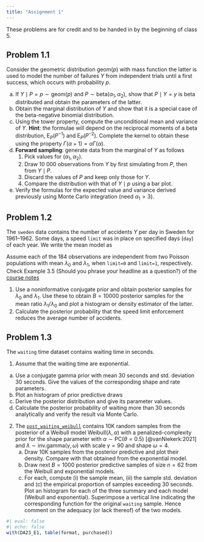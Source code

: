 ```yaml
---
title: "Assignment 1"
---
```


These problems are for credit and to be handed in by the beginning of class 5.

## Problem 1.1


Consider the geometric distribution $\mathsf{geom}(p)$ with mass function
\begin{align*}
f(y; p) = p(1-p)^{y}, \qquad y = 0, 1, 2, \ldots;
\end{align*}
the latter is used to model the number of failures $Y$ from independent trials until a first success, which occurs with probability $p$.

a. If $Y \mid P=p \sim \mathsf{geom}(p)$ and $P \sim \mathsf{beta}(\alpha_1, \alpha_2)$, show that $P \mid Y=y$ is beta distributed and obtain the parameters of the latter.
b. Obtain the marginal distribution of $Y$ and show that it is a special case of the beta-negative binomial distribution.
c. Using the tower property, compute the unconditional mean and variance of $Y$. **Hint**: the formulae will depend on the reciprocal moments of a beta distribution,  $\mathsf{E}_P(P^{-1})$ and $\mathsf{E}_P(P^{-2})$. Complete the kernel to obtain these using the property $\Gamma(\alpha+1) = \alpha \Gamma(\alpha)$.
d. **Forward sampling**: generate data from the marginal of $Y$ as follows
   1. Pick values for $(\alpha_1, \alpha_2)$.
   2. Draw 10 000 observations from $Y$ by first simulating from $P$, then from $Y \mid P$. 
   3. Discard the values of $P$ and keep only those for $Y$. 
   4. Compare the distribution with that of $Y \mid p$ using a bar plot.
e. Verify the formulas for the expected value and variance derived previously using Monte Carlo integration (need $\alpha_1 > 3$).


## Problem 1.2

The `sweden` data contains the number of accidents $Y$ per day in Sweden for 1961--1962. Some days, a speed `limit` was in place on specified days (`day`) of each year. We write the mean model as
\begin{align*}
\mathsf{E}(Y_i; \lambda_0, \lambda_1) = \exp(\beta_0 + \beta_1\texttt{limit}_i) = \begin{cases} \lambda_0 & \texttt{limit}_i=0 \\ \lambda_1 & \texttt{limit}_i=1.
\end{align*}

Assume each of the 184 observations are independent from two Poisson populations with mean $\lambda_0$ and $\lambda_1$, when `limit=0` and `limit=1`, respectively. Check Example 3.5 (Should you phrase your headline as a question?) of the [course notes](https://lbelzile.github.io/MATH80601A/priors.html#exm-poisson-upworthy-question)

1. Use a noninformative conjugate prior and obtain posterior samples for $\lambda_0$ and $\lambda_1$. Use these to obtain $B=10 000$ posterior samples for the mean ratio $\lambda_1/\lambda_0$ and plot a histogram or density estimator of the latter.
2. Calculate the posterior probability that the speed limit enforcement reduces the average number of accidents.


## Problem 1.3

The `waiting` time dataset contains waiting time in seconds.

1. Assume that the waiting time are exponential. 
  a. Use a conjugate gamma prior with mean 30 seconds and std. deviation 30 seconds. Give the values of the corresponding shape and rate parameters.
  b. Plot an histogram of prior predictive draws
  c. Derive the posterior distribution and give its parameter values.
  d. Calculate the posterior probability of waiting more than 30 seconds analytically and verify the result via Monte Carlo.
2. The [`post_waiting_weibull`]() contains 10K random samples from the posterior of a Weibull model $\mathsf{Weibull}(\lambda, \alpha)$ with a penalized-complexity prior for the shape parameter with $\alpha \sim \mathsf{PC}(\theta=0.5)$ [@vanNiekerk:2021] and  $\lambda \sim \mathsf{inv. gamma}(\gamma, \omega)$ with scale $\gamma=90$ and shape $\omega=4$.
   a. Draw 10K samples from the posterior predictive and plot their density. Compare with that obtained from the exponential model.
   b. Draw next $B=1000$ posterior predictive samples of size $n=62$ from the Weibull and exponential models.
   c. For each, compute (i) the sample mean, (ii) the sample std. deviation and (c) the empirical proportion of samples exceeding 30 seconds. Plot an histogram for each of the three summary and each model (Weibull and exponential). Superimpose a vertical line indicating the corresponding function for the original `waiting` sample. Hence comment on the adequacy (or lack thereof) of the two models.


```r
#| eval: false
#| echo: false
with(DA23_E1, table(format, purchased))
```

